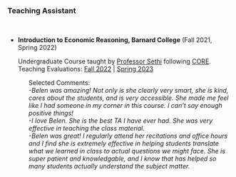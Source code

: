 
### Teaching Assistant
<br>
<ul>
<li><strong> Introduction to Economic Reasoning, Barnard College</strong> (Fall 2021, Spring 2022) </li>

Undergraduate Course taught by  <a href="http://www.columbia.edu/~rs328/">Professor Sethi</a> following <a href="https://www.core-econ.org/the-economy/book/text/0-3-contents.html">CORE</a>.<br>
Teaching Evaluations: [Fall 2022](ECONBC1003-001-2022-3-INTROTOECONOMICREASONING-MariaBelenHipola.pdf) | [Spring 2023](ECONBC1003-002-2023-1-INTROTOECONOMICREASONING-MariaBelenHipola.pdf)
<br>

<ul>
Selected Comments:
<br>
<em>
-Belen was amazing! Not only is she clearly very smart, she is kind, cares about the students, and is very accessible. She made me feel like I had someone in my corner in this course. I can't say
enough positive things!
<br>
-I love Belen. She is the best TA I have ever had. She was very effective in teaching the class material.
<br>
-Belen was great! I regularly attend her recitations and office hours and I find she is extremely effective in helping students translate what we learned in class to actual questions we might face. She
is super patient and knowledgable, and I know that has helped so many students actually understand the subject matter.
</em>
</ul>
</ul>

